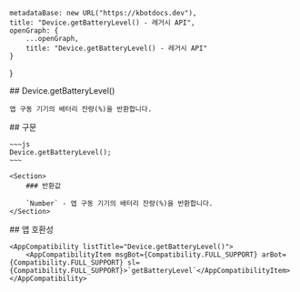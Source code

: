 
    metadataBase: new URL("https://kbotdocs.dev"),
    title: "Device.getBatteryLevel() - 레거시 API",
    openGraph: {
        ...openGraph,
        title: "Device.getBatteryLevel() - 레거시 API"
    }
}

<Section>
    ## Device.getBatteryLevel()

    앱 구동 기기의 배터리 잔량(%)을 반환합니다.
</Section>
<Section>
    ## 구문

    ~~~js
    Device.getBatteryLevel();
    ~~~

    <Section>
        ### 반환값

        `Number` - 앱 구동 기기의 배터리 잔량(%)을 반환합니다.
    </Section>
</Section>
<Section>
    ## 앱 호환성

    <AppCompatibility listTitle="Device.getBatteryLevel()">
        <AppCompatibilityItem msgBot={Compatibility.FULL_SUPPORT} arBot={Compatibility.FULL_SUPPORT} sl={Compatibility.FULL_SUPPORT}>`getBatteryLevel`</AppCompatibilityItem>
    </AppCompatibility>
</Section>